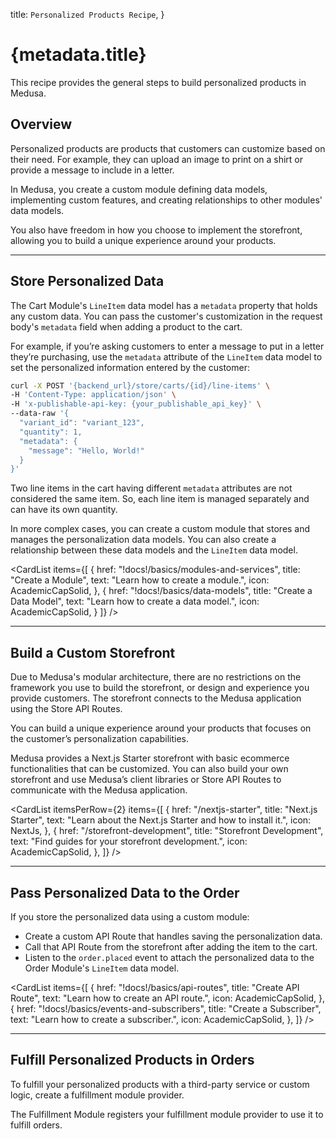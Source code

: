 
  title: `Personalized Products Recipe`,
}

# {metadata.title}

This recipe provides the general steps to build personalized products in Medusa.

## Overview

Personalized products are products that customers can customize based on their need. For example, they can upload an image to print on a shirt or provide a message to include in a letter.

In Medusa, you create a custom module defining data models, implementing custom features, and creating relationships to other modules' data models.

You also have freedom in how you choose to implement the storefront, allowing you to build a unique experience around your products.

---

## Store Personalized Data

The Cart Module's `LineItem` data model has a `metadata` property that holds any custom data. You can pass the customer's customization in the request body's `metadata` field when adding a product to the cart.

For example, if you’re asking customers to enter a message to put in a letter they’re purchasing, use the `metadata` attribute of the `LineItem` data model to set the personalized information entered by the customer:

```bash
curl -X POST '{backend_url}/store/carts/{id}/line-items' \
-H 'Content-Type: application/json' \
-H 'x-publishable-api-key: {your_publishable_api_key}' \
--data-raw '{
  "variant_id": "variant_123",
  "quantity": 1,
  "metadata": {
    "message": "Hello, World!"
  }
}'
```

<Note>

Two line items in the cart having different `metadata` attributes are not considered the same item. So, each line item is managed separately and can have its own quantity.

</Note>

In more complex cases, you can create a custom module that stores and manages the personalization data models. You can also create a relationship between these data models and the `LineItem` data model.

<CardList items={[
  {
    href: "!docs!/basics/modules-and-services",
    title: "Create a Module",
    text: "Learn how to create a module.",
    icon: AcademicCapSolid,
  },
  {
    href: "!docs!/basics/data-models",
    title: "Create a Data Model",
    text: "Learn how to create a data model.",
    icon: AcademicCapSolid,
  }
]} />

---

## Build a Custom Storefront

Due to Medusa's modular architecture, there are no restrictions on the framework you use to build the storefront, or design and experience you provide customers. The storefront connects to the Medusa application using the Store API Routes.

You can build a unique experience around your products that focuses on the customer’s personalization capabilities.

Medusa provides a Next.js Starter storefront with basic ecommerce functionalities that can be customized. You can also build your own storefront and use Medusa’s client libraries or Store API Routes to communicate with the Medusa application.

<CardList itemsPerRow={2} items={[
  {
    href: "/nextjs-starter",
    title: "Next.js Starter",
    text: "Learn about the Next.js Starter and how to install it.",
    icon: NextJs,
  },
  {
    href: "/storefront-development",
    title: "Storefront Development",
    text: "Find guides for your storefront development.",
    icon: AcademicCapSolid,
  },
]} />

---

## Pass Personalized Data to the Order

If you store the personalized data using a custom module:

- Create a custom API Route that handles saving the personalization data.
- Call that API Route from the storefront after adding the item to the cart.
- Listen to the `order.placed` event to attach the personalized data to the Order Module's `LineItem` data model.

<CardList items={[
  {
    href: "!docs!/basics/api-routes",
    title: "Create API Route",
    text: "Learn how to create an API route.",
    icon: AcademicCapSolid,
  },
  {
    href: "!docs!/basics/events-and-subscribers",
    title: "Create a Subscriber",
    text: "Learn how to create a subscriber.",
    icon: AcademicCapSolid,
  },
]} />

---

## Fulfill Personalized Products in Orders

To fulfill your personalized products with a third-party service or custom logic, create a fulfillment module provider.

The Fulfillment Module registers your fulfillment module provider to use it to fulfill orders.

<Card
  href="/references/fulfillment/provider"
  title="Create a Fulfillment Service"
  text="Learn how to create a fulfillment provider in Medusa."
  icon={AcademicCapSolid}
/>

